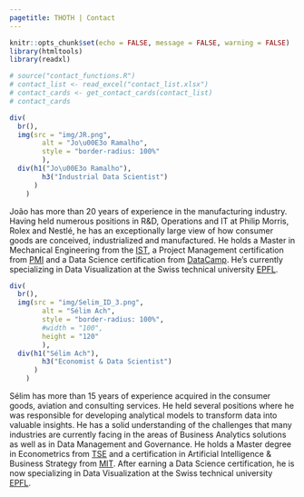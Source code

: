 ```yaml
---
pagetitle: THOTH | Contact
---
```


```r
knitr::opts_chunk$set(echo = FALSE, message = FALSE, warning = FALSE)
library(htmltools)
library(readxl)
```

```r
# source("contact_functions.R")
# contact_list <- read_excel("contact_list.xlsx")
# contact_cards <- get_contact_cards(contact_list)
# contact_cards
```

```r
div(
  br(),
  img(src = "img/JR.png",
        alt = "Jo\u00E3o Ramalho",
        style = "border-radius: 100%"
        ),
  div(h1("Jo\u00E3o Ramalho"),
        h3("Industrial Data Scientist")
      )
    )
```

João has more than 20 years of experience in the manufacturing industry. Having held numerous positions in R&D, Operations and IT at Philip Morris, Rolex and Nestlé, he has an exceptionally large view of how consumer goods are conceived, industrialized and manufactured. He holds a Master in Mechanical Engineering from the [IST](http://ist.pt/), a Project Management certification from [PMI](https://www.pmi.org/) and a Data Science certification from [DataCamp](https://www.datacamp.com/). He's currently specializing in Data Visualization at the Swiss technical university [EPFL](https://www.extensionschool.ch/).

```r
div(
  br(),
  img(src = "img/Selim_ID_3.png",
        alt = "Sélim Ach",
        style = "border-radius: 100%",
        #width = "100",
        height = "120"
        ),
  div(h1("Sélim Ach"),
        h3("Economist & Data Scientist")
      )
    )
```

Sélim has more than 15 years of experience acquired in the consumer goods, aviation and consulting services. He held several positions where he was responsible for developing analytical models to transform data into valuable insights. He has a solid understanding of the challenges that many industries are currently facing in the areas of Business Analytics solutions as well as in Data Management and Governance. He holds a Master degree in Econometrics from [TSE](https://www.tse-fr.eu) and a certification in Artificial Intelligence & Business Strategy from [MIT](https://executive.mit.edu). After earning a Data Science certification, he is now specializing in Data Visualization at the Swiss technical university [EPFL](https://www.extensionschool.ch/).


